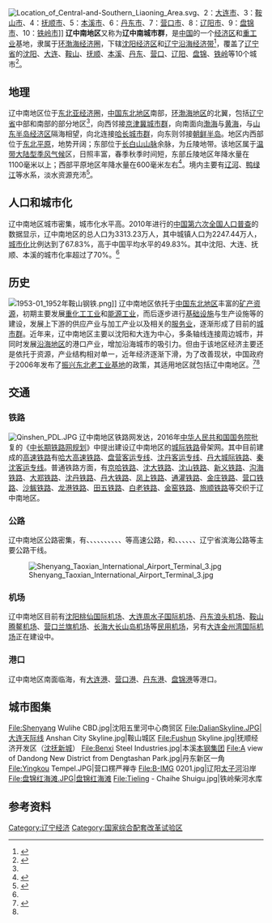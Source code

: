{{Economic Zone
|name=辽中南地区
|pinyin=Liáozhōngnán Dìqū
|英语=Central-and-Southern Liaoning Area
|图片= 
|图片说明=
|image_map=
|国家={{PRC}}
|关键人物=
|确立时间 = 
|涵盖范围=[[沈阳|沈阳]]、[[大连|大连]]、[[鞍山|鞍山]]、[[抚顺|抚顺]]、[[本溪|本溪]]、[[丹东|丹东]]、[[营口|营口]]、[[辽阳|辽阳]]、[[盘锦|盘锦]]、[[铁岭|铁岭]]10市
|总人口=3313.23万人
|语言=[[胶辽官话|胶辽官话]]、[[东北官话|东北官话]]
|文化=
|总面积=
|地貌=
|气候=[[溫帶季風氣候|溫帶季風氣候]]
|website =
|web_title=
|footnotes=
}}
[[File:Location_of_Central-and-Southern_Liaoning_Area.svg|thumb]]、2：[[大连市|大连市]]、3：[[鞍山市|鞍山市]]、4：[[抚顺市|抚顺市]]、5：[[本溪市|本溪市]]、6：[[丹东市|丹东市]]、7：[[营口市|营口市]]、8：[[辽阳市|辽阳市]]、9：[[盘锦市|盘锦市]]、10：[[铁岭市|铁岭市]]]]
'''辽中南地区'''又称为'''辽中南城市群'''，是[[中国|中国]]的一个[[经济区|经济区]]和[[重工业|重工业]]基地，隶属于[[环渤海经济圈|环渤海经济圈]]，下辖[[沈阳经济区|沈阳经济区]]和[[辽宁沿海经济带|辽宁沿海经济带]]<ref name="gov">{{cite web|url=http://www.gov.cn/zwgk/2011-06/08/content_1879180.htm|title=国务院关于印发全国主体功能区规划的通知|publisher=中华人民共和国中央人民政府}}</ref>，覆盖了[[辽宁省|辽宁省]]的[[沈阳|沈阳]]、[[大连|大连]]、[[鞍山|鞍山]]、[[抚顺|抚顺]]、[[本溪|本溪]]、[[丹东|丹东]]、[[营口|营口]]、[[辽阳|辽阳]]、[[盘锦|盘锦]]、[[铁岭|铁岭]]等10个城市<ref name="cre">{{cite web|url=http://www.cre.org.cn/index.php?m=content&c=index&a=show&catid=49&id=8288|title=促进辽中南城市群发展研究|publisher=中国区域发展网|access-date=2016-10-26|archive-url=https://web.archive.org/web/20161027192031/http://www.cre.org.cn/index.php?m=content&c=index&a=show&catid=49&id=8288|archive-date=2016-10-27|dead-url=yes}}</ref>。

==地理==
辽中南地区位于[[东北亚|东北亚经济圈]]，[[中国东北地区|中国东北地区]]南部，[[环渤海地区|环渤海地区]]的北翼，包括[[辽宁省|辽宁省]]中部和南部的部分地区<ref name="gov"/>，向西邻接[[京津冀城市群|京津冀城市群]]，向南面向[[渤海|渤海]]与[[黄海|黄海]]，与[[山东半岛蓝色经济区|山东半岛经济区]]隔海相望，向北连接[[哈长城市群|哈长城市群]]，向东则邻接[[朝鲜半岛|朝鲜半岛]]。地区内西部位于[[东北平原|东北平原]]，地势开阔；东部位于[[长白山山脉|长白山山脉]]余脉，为丘陵地带。该地区属于[[温带季风气候|温带大陆型季风气候]]区，日照丰富，春季秋季时间短，东部丘陵地区年降水量在1100毫米以上；西部平原地区年降水量在600毫米左右<ref>{{cite web|url=http://www.ln.xinhuanet.com/zhengyao/2006-07/03/content_7414964.htm|title=辽宁气候|publisher=新华网|deadurl=yes|archiveurl=https://web.archive.org/web/20170328154127/http://www.ln.xinhuanet.com/zhengyao/2006-07/03/content_7414964.htm|archivedate=2017-03-28}}</ref>。境内主要有[[辽河|辽河]]、[[鸭绿江|鸭绿江]]等水系，淡水资源充沛<ref>{{cite web|url=http://www.ln.gov.cn/zjln/zyzk/|title=资源状况|publisher=辽宁省人民政府}}</ref>。

==人口和城市化==
辽中南地区城市密集，城市化水平高。2010年进行的[[中华人民共和国第六次全国人口普查|中国第六次全国人口普查]]的数据显示，辽中南地区的总人口为3313.23万人，其中城镇人口为2247.44万人，[[城市化|城市化]]比例达到了67.83%，高于中国平均水平的49.83%。其中沈阳、大连、抚顺、本溪的城市化率超过了70%。<ref name="cre"/>

==历史==
[[File:1953-01_1952年鞍山钢铁.png|right]]]]
辽中南地区依托于[[中国东北地区|中国东北地区]]丰富的[[矿产资源|矿产资源]]，初期主要发展[[化学工业|重化工工业]]和[[中华人民共和国工业#能源工业|能源工业]]，而后逐步进行[[基础设施|基础设施]]与生产设施等的建设，发展上下游的供应产业与加工产业以及相关的[[服务业|服务业]]，逐渐形成了目前的[[城市群|城市群]]。近年来，辽中南地区主要以沈阳和大连为中心，多条轴线连接周边城市，并同时发展[[沿海地区|沿海地区]]的港口产业，增加沿海城市的吸引力。但由于该地区经济主要还是依托于资源，产业结构相对单一，近年经济逐渐下滑，为了改善现状，中国政府于2006年发布了[[振兴东北老工业基地|振兴东北老工业基地]]的政策，其适用地区就包括辽中南地区。<ref>{{cite web|url=http://www.askci.com/news/finance/2015/01/15/144745uc1v.shtml|title=辽中南城市群具体现状和发展规划分析建议|publisher=中商情报网}}</ref><ref name="cre"/>

== 交通 ==
=== 铁路 ===
[[File:Qinshen_PDL.JPG|right]]
辽中南地区铁路网发达，2016年[[中华人民共和国国务院|中华人民共和国国务院]]批复的《[[s:中长期铁路网规划_(2016年)|中长期铁路网规划]]》中提出建设辽中南地区的[[城际铁路|城际铁路]]骨架网。其中目前建成的[[高速铁路|高速铁路]]有[[哈大高速铁路|哈大高速铁路]]、[[盘营客运专线|盘营客运专线]]、[[沈丹客运专线|沈丹客运专线]]、[[丹大城际铁路|丹大城际铁路]]、[[秦沈客运专线|秦沈客运专线]]。普通铁路方面，有[[京哈铁路|京哈铁路]]、[[沈大铁路|沈大铁路]]、[[沈山铁路|沈山铁路]]、[[新义铁路|新义铁路]]、[[沟海铁路|沟海铁路]]、[[大郑铁路|大郑铁路]]、[[沈丹铁路|沈丹铁路]]、[[丹大铁路|丹大铁路]]、[[凤上铁路|凤上铁路]]、[[通灌铁路|通灌铁路]]、[[金庄铁路|金庄铁路]]、[[营口铁路|营口铁路]]、[[沙鲅铁路|沙鲅铁路]]、[[龙港铁路|龙港铁路]]、[[田五铁路|田五铁路]]、[[白老铁路|白老铁路]]、[[金窑铁路|金窑铁路]]、[[旅顺铁路|旅顺铁路]]等交织于辽中南地区。

=== 公路 ===
辽中南地区公路密集，有{{China Expwy Name|G1}}、{{China Expwy Name|G11}}、{{China Expwy Name|G15}}、{{China Expwy Name|G16}}、{{China Expwy Name|G1113}}、{{China Expwy Name|G2512}}、{{China Expwy Name|S12|P=辽宁|[[皮长高速公路|皮长高速公路]]}}、{{China Expwy Name|S19|P=辽宁|[[庄盖高速公路|庄盖高速公路]]}}、{{China Expwy Name|S21|P=辽宁|[[阜营高速公路|阜营高速公路]]}}、{{China Expwy Name|S27|P=辽宁|[[绥凌高速公路|绥凌高速公路]]}}、{{China Expwy Name|S23|P=辽宁|[[大窑湾疏港高速公路|大窑湾疏港高速公路]]}}等高速公路，和{{中国国道名|102}}、{{中国国道名|201}}、{{中国国道名|202}}、{{中国国道名|304}}、{{中国国道名|305}}、{{中国国道名|306}}、辽宁省滨海公路等主要公路干线。

[[File:Shenyang_Taoxian_International_Airport_Terminal_3.jpg|left]]
=== 机场 ===
辽中南地区目前有[[沈阳桃仙国际机场|沈阳桃仙国际机场]]、[[大连周水子国际机场|大连周水子国际机场]]、[[丹东浪头机场|丹东浪头机场]]、[[鞍山腾鳌机场|鞍山腾鳌机场]]、[[营口兰旗机场|营口兰旗机场]]、[[长海大长山岛机场|长海大长山岛机场]]等[[民用机场|民用机场]]，另有[[大连金州湾国际机场|大连金州湾国际机场]]正在建设中。

=== 港口 ===
辽中南地区南面临海，有[[大连港|大连港]]、[[营口港|营口港]]、[[丹东港|丹东港]]、[[盘锦港|盘锦港]]等港口。


== 城市图集 ==
<gallery>
File:Shenyang Wulihe CBD.jpg|沈阳五里河中心商贸区
File:DalianSkyline.JPG|大连天际线
Anshan City Skyline.jpg|鞍山城区
File:Fushun Skyline.jpg|抚顺经济开发区（[[沈抚新城|沈抚新城]]）
File:Benxi Steel Industries.jpg|本溪[[本钢集团|本钢集团]]
File:A view of Dandong New District from Dengtashan Park.jpg|丹东新区一角
File:Yingkou Tempel.JPG|营口楞严禅寺
File:B-IMG 0201.jpg|辽阳[[太子河|太子河]]沿岸
File:盘锦红海滩.JPG|盘锦[[红海滩|红海滩]]
File:Tieling - Chaihe Shuigu.jpg|铁岭柴河水库
</gallery>

==参考资料==
{{reflist}}

{{中国经济区}}
[[Category:辽宁经济|Category:辽宁经济]]
[[Category:国家综合配套改革试验区|Category:国家综合配套改革试验区]]